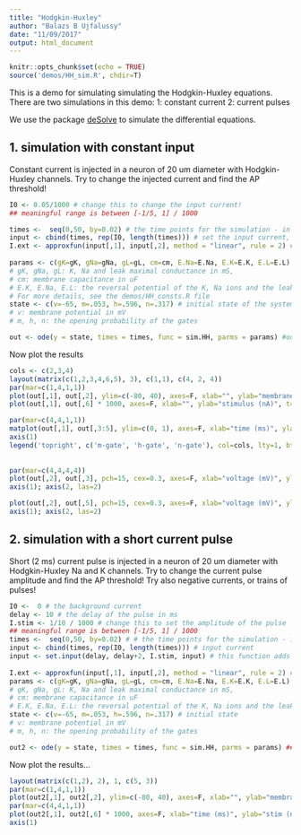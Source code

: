 ```yaml
---
title: "Hodgkin-Huxley"
author: "Balazs B Ujfalussy"
date: "11/09/2017"
output: html_document
---
```


```r
knitr::opts_chunk$set(echo = TRUE)
source('demos/HH_sim.R', chdir=T)
```

This is a demo for simulating simulating the Hodgkin-Huxley equations. There are two simulations in this demo:
1: constant current
2: current pulses

We use the package [deSolve](http://desolve.r-forge.r-project.org) to simulate the differential equations.

## 1. simulation with constant input

Constant current is injected in a neuron of 20 um diameter with Hodgkin-Huxley channels. Try to change the injected current and find the AP threshold!

```r
I0 <- 0.05/1000 # change this to change the input current!
## meaningful range is between [-1/5, 1] / 1000

times <-  seq(0,50, by=0.02) # the time points for the simulation - in ms!
input <- cbind(times, rep(I0, length(times))) # set the input current, a matrix with two column: [time, current]
I.ext <- approxfun(input[,1], input[,2], method = "linear", rule = 2) # this is necessary to provide input for a the differential equation system
		
params <- c(gK=gK, gNa=gNa, gL=gL, cm=cm, E.Na=E.Na, E.K=E.K, E.L=E.L) # parameters of the system. 
# gK, gNa, gL: K, Na and leak maximal conductance in mS, 
# cm: membrane capacitance in uF
# E.K, E.Na, E.L: the reversal potential of the K, Na ions and the leak.
# For more details, see the demos/HH_consts.R file
state <- c(v=-65, m=.053, h=.596, n=.317) # initial state of the system
# v: membrane potential in mV
# m, h, n: the opening probability of the gates

out <- ode(y = state, times = times, func = sim.HH, parms = params) #ode is a function that simulates a system of Ordinary Differential Equations - see the documentation of the package deSolve
```
	
Now plot the results

```r

cols <- c(2,3,4)
layout(matrix(c(1,2,3,4,6,5), 3), c(1,1), c(4, 2, 4))
par(mar=c(1,4,1,1))
plot(out[,1], out[,2], ylim=c(-80, 40), axes=F, xlab="", ylab="membrane potential (mV)", t="l"); axis(2, las=2)
plot(out[,1], out[,6] * 1000, axes=F, xlab="", ylab="stimulus (nA)", t="l"); axis(2, las=2)

par(mar=c(4,4,1,1))
matplot(out[,1], out[,3:5], ylim=c(0, 1), axes=F, xlab="time (ms)", ylab="probability", t="l", lty=1, col=cols); axis(2, las=2)
axis(1)
legend('topright', c('m-gate', 'h-gate', 'n-gate'), col=cols, lty=1, bty="n")
		
		
par(mar=c(4,4,4,4))
plot(out[,2], out[,3], pch=15, cex=0.3, axes=F, xlab="voltage (mV)", ylab="m-gate")
axis(1); axis(2, las=2)

plot(out[,2], out[,5], pch=15, cex=0.3, axes=F, xlab="voltage (mV)", ylab="h-gate")
axis(1); axis(2, las=2)

```

## 2. simulation with a short current pulse

Short (2 ms) current pulse is injected in a neuron of 20 um diameter with Hodgkin-Huxley Na and K channels. Try to change the current pulse amplitude and find the AP threshold! Try also negative currents, or trains of pulses!


```r
I0 <-  0 # the background current
delay <- 10 # the delay of the pulse in ms
I.stim <- 1/10 / 1000 # change this to set the amplitude of the pulse
## meaningful range is between [-1/5, 1] / 1000
times <-  seq(0,50, by=0.02) # # the time points for the simulation - in ms!
input <- cbind(times, rep(I0, length(times))) # input current
input <- set.input(delay, delay+2, I.stim, input) # this function adds a square pulse on the top of constant input
						
I.ext <- approxfun(input[,1], input[,2], method = "linear", rule = 2) # input for the DE
params <- c(gK=gK, gNa=gNa, gL=gL, cm=cm, E.Na=E.Na, E.K=E.K, E.L=E.L) # parameters
# gK, gNa, gL: K, Na and leak maximal conductance in mS, 
# cm: membrane capacitance in uF
# E.K, E.Na, E.L: the reversal potential of the K, Na ions and the leak.
state <- c(v=-65, m=.053, h=.596, n=.317) # initial state
# v: membrane potential in mV
# m, h, n: the opening probability of the gates

out2 <- ode(y = state, times = times, func = sim.HH, parms = params) ## solving the system of diff. Eqs.
```

Now plot the results...

```r
layout(matrix(c(1,2), 2), 1, c(5, 3))
par(mar=c(1,4,1,1))
plot(out2[,1], out2[,2], ylim=c(-80, 40), axes=F, xlab="", ylab="membrane potential (mV)", t="l"); axis(2, las=2)
par(mar=c(4,4,1,1))
plot(out2[,1], out2[,6] * 1000, axes=F, xlab="time (ms)", ylab="stim (nA)", t="l"); axis(2, las=2)
axis(1)		
```
